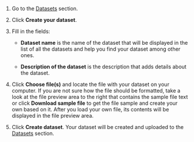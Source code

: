 1. Go to the [Datasets](https://tolokamodels.tech/datasets) section.

1. Click **Create your dataset**.

1. Fill in the fields:

    - **Dataset name** is the name of the dataset that will be displayed in the list of all the datasets and help you find your dataset among other ones.

    - **Description of the dataset** is the description that adds details about the dataset.

1. Click **Choose file(s)** and locate the file with your dataset on your computer. If you are not sure how the file should be formatted, take a look at the file preview area to the right that contains the sample file text or click **Download sample file** to get the file sample and create your own based on it. After you load your own file, its contents will be displayed in the file preview area.

1. Click **Create dataset**. Your dataset will be created and uploaded to the [Datasets](https://tolokamodels.tech/datasets) section.
